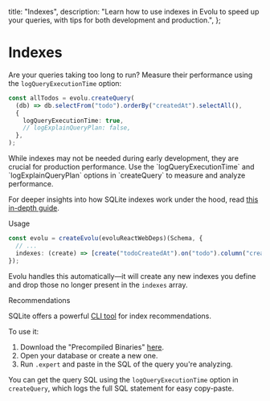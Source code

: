 
  title: "Indexes",
  description:
    "Learn how to use indexes in Evolu to speed up your queries, with tips for both development and production.",
};

# Indexes

Are your queries taking too long to run? Measure their performance using the `logQueryExecutionTime` option:

```ts
const allTodos = evolu.createQuery(
  (db) => db.selectFrom("todo").orderBy("createdAt").selectAll(),
  {
    logQueryExecutionTime: true,
    // logExplainQueryPlan: false,
  },
);
```

<Note>
  While indexes may not be needed during early development, they are crucial for
  production performance. Use the `logQueryExecutionTime` and
  `logExplainQueryPlan` options in `createQuery` to measure and analyze
  performance.
</Note>

For deeper insights into how SQLite indexes work under the hood, read [this in-depth guide](https://medium.com/@JasonWyatt/squeezing-performance-from-sqlite-indexes-indexes-c4e175f3c346).

<Heading level={2} id="usage">
  Usage
</Heading>

```ts
const evolu = createEvolu(evoluReactWebDeps)(Schema, {
  // ...
  indexes: (create) => [create("todoCreatedAt").on("todo").column("createdAt")],
});
```

Evolu handles this automatically—it will create any new indexes you define and drop those no longer present in the `indexes` array.

<Heading level={2} id="recommendations">
  Recommendations
</Heading>

SQLite offers a powerful [CLI tool](https://sqlite.org/cli.html#index_recommendations_sqlite_expert_) for index recommendations.

To use it:

1. Download the "Precompiled Binaries" [here](https://www.sqlite.org/download.html).
2. Open your database or create a new one.
3. Run `.expert` and paste in the SQL of the query you're analyzing.

You can get the query SQL using the `logQueryExecutionTime` option in `createQuery`, which logs the full SQL statement for easy copy-paste.
